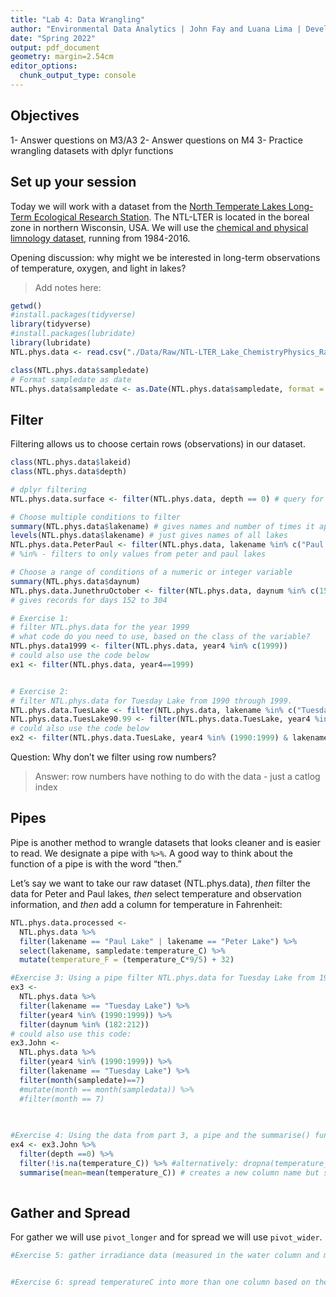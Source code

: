 ```yaml
---
title: "Lab 4: Data Wrangling"
author: "Environmental Data Analytics | John Fay and Luana Lima | Developed by Kateri Salk"
date: "Spring 2022"
output: pdf_document
geometry: margin=2.54cm
editor_options: 
  chunk_output_type: console
---
```


## Objectives
1- Answer questions on M3/A3
2- Answer questions on M4
3- Practice wrangling datasets with dplyr functions

## Set up your session

Today we will work with a dataset from the [North Temperate Lakes Long-Term Ecological Research Station](https://lter.limnology.wisc.edu/about/overview). The NTL-LTER is located in the boreal zone in northern Wisconsin, USA. We will use the [chemical and physical limnology dataset](https://lter.limnology.wisc.edu/content/cascade-project-north-temperate-lakes-lter-core-data-physical-and-chemical-limnology-1984), running from 1984-2016. 

Opening discussion: why might we be interested in long-term observations of temperature, oxygen, and light in lakes?

> Add notes here: 

```r
getwd()
#install.packages(tidyverse)
library(tidyverse)
#install.packages(lubridate)
library(lubridate)
NTL.phys.data <- read.csv("./Data/Raw/NTL-LTER_Lake_ChemistryPhysics_Raw.csv", stringsAsFactors = TRUE)

class(NTL.phys.data$sampledate)
# Format sampledate as date
NTL.phys.data$sampledate <- as.Date(NTL.phys.data$sampledate, format = "%m/%d/%y")
```


## Filter

Filtering allows us to choose certain rows (observations) in our dataset.

```r
class(NTL.phys.data$lakeid)
class(NTL.phys.data$depth)

# dplyr filtering
NTL.phys.data.surface <- filter(NTL.phys.data, depth == 0) # query for surface values

# Choose multiple conditions to filter
summary(NTL.phys.data$lakename) # gives names and number of times it appears in the dataset
levels(NTL.phys.data$lakename) # just gives names of all lakes
NTL.phys.data.PeterPaul <- filter(NTL.phys.data, lakename %in% c("Paul Lake", "Peter Lake"))
# %in% - filters to only values from peter and paul lakes

# Choose a range of conditions of a numeric or integer variable
summary(NTL.phys.data$daynum)
NTL.phys.data.JunethruOctober <- filter(NTL.phys.data, daynum %in% c(152:304))
# gives records for days 152 to 304

# Exercise 1: 
# filter NTL.phys.data for the year 1999
# what code do you need to use, based on the class of the variable?
NTL.phys.data1999 <- filter(NTL.phys.data, year4 %in% c(1999))
# could also use the code below
ex1 <- filter(NTL.phys.data, year4==1999)


# Exercise 2: 
# filter NTL.phys.data for Tuesday Lake from 1990 through 1999.
NTL.phys.data.TuesLake <- filter(NTL.phys.data, lakename %in% c("Tuesday Lake"))
NTL.phys.data.TuesLake90.99 <- filter(NTL.phys.data.TuesLake, year4 %in% c(1990:1999))
# could also use the code below 
ex2 <- filter(NTL.phys.data.TuesLake, year4 %in% (1990:1999) & lakename == "Tuesday Lake")


```
Question: Why don't we filter using row numbers?

> Answer: row numbers have nothing to do with the data - just a catlog index 

## Pipes

Pipe is another method to wrangle datasets that looks cleaner and is easier to read.  We designate a pipe with `%>%`. A good way to think about the function of a pipe is with the word "then." 

Let's say we want to take our raw dataset (NTL.phys.data), *then* filter the data for Peter and Paul lakes, *then* select temperature and observation information, and *then* add a column for temperature in Fahrenheit: 

```r
NTL.phys.data.processed <- 
  NTL.phys.data %>%
  filter(lakename == "Paul Lake" | lakename == "Peter Lake") %>%
  select(lakename, sampledate:temperature_C) %>%
  mutate(temperature_F = (temperature_C*9/5) + 32)

#Exercise 3: Using a pipe filter NTL.phys.data for Tuesday Lake from 1990 through 1999 only for July 
ex3 <-
  NTL.phys.data %>%
  filter(lakename == "Tuesday Lake") %>%
  filter(year4 %in% (1990:1999)) %>%
  filter(daynum %in% (182:212))
# could also use this code:
ex3.John <-
  NTL.phys.data %>%
  filter(year4 %in% (1990:1999)) %>%
  filter(lakename == "Tuesday Lake") %>%
  filter(month(sampledate)==7)
  #mutate(month == month(sampledata)) %>%
  #filter(month == 7)
  
  

#Exercise 4: Using the data from part 3, a pipe and the summarise() function find the mean surface temperature (hints: you will need to add another filter for depth==0). Make sure you eliminate NAs before computing the means
ex4 <- ex3.John %>%
  filter(depth ==0) %>%
  filter(!is.na(temperature_C)) %>% #alternatively: dropna(temperature_C)
  summarise(mean=mean(temperature_C)) # creates a new column name but squeezes rows into 1 value (aggregates the data)
  
```

## Gather and Spread

For gather we will use `pivot_longer` and for spread we will use `pivot_wider`.

```r
#Exercise 5: gather irradiance data (measured in the water column and measured on the deck of the sampling boat) into one column using pivot_longer


#Exercise 6: spread temperatureC into more than one column based on the depth

```

